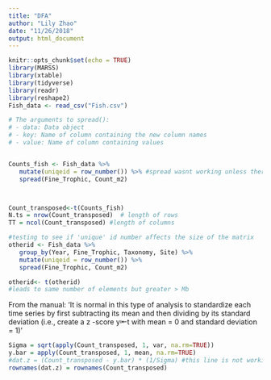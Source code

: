 ```yaml
---
title: "DFA"
author: "Lily Zhao"
date: "11/26/2018"
output: html_document
---
```


```r
knitr::opts_chunk$set(echo = TRUE)
library(MARSS)
library(xtable)
library(tidyverse)
library(readr)
library(reshape2)
Fish_data <- read_csv("Fish.csv")

```

```r

# The arguments to spread():
# - data: Data object
# - key: Name of column containing the new column names
# - value: Name of column containing values


Counts_fish <- Fish_data %>% 
   mutate(uniqeid = row_number()) %>% #spread wasnt working unless there was an  'unique' id
   spread(Fine_Trophic, Count_m2) 



Count_transposed<-t(Counts_fish)
N.ts = nrow(Count_transposed)  # length of rows
TT = ncol(Count_transposed) #length of columns

#testing to see if 'unique' id number affects the size of the matrix
otherid <- Fish_data %>% 
   group_by(Year, Fine_Trophic, Taxonomy, Site) %>% 
   mutate(uniqeid = row_number()) %>%
   spread(Fine_Trophic, Count_m2) 

otherid<- t(otherid) 
#leads to same number of elements but greater > Mb
```


From the manual: 'It is normal in this type of analysis to standardize each time series by first
subtracting its mean and then dividing by its standard deviation (i.e., create
a z -score y⇤t with mean = 0 and standard deviation = 1)'
```r
Sigma = sqrt(apply(Count_transposed, 1, var, na.rm=TRUE))
y.bar = apply(Count_transposed, 1, mean, na.rm=TRUE)
#dat.z = (Count_transposed - y.bar) * (1/Sigma) #this line is not working
rownames(dat.z) = rownames(Count_transposed)
```

